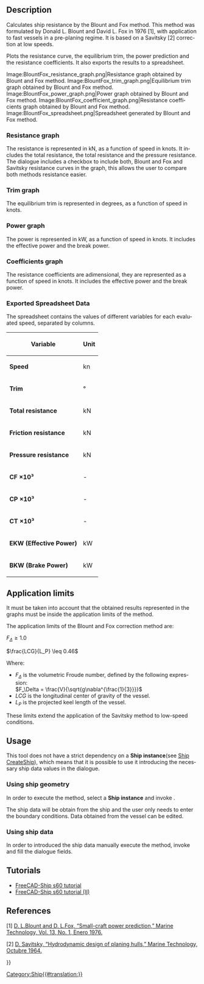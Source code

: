 <languages/>

<div lang="en" dir="ltr" class="mw-content-ltr">
{{Docnav
|[[Ship_ResistanceAmadeo|Resistance Amadeo prediction]]
|[[Ship_ResistanceHoltrop|Resistance Holtrop prediction]]
|[[Ship_Workbench|Ship]]
|IconL=Ship_ResistanceAmadeo.svg
|IconR=Ship_ResistanceHoltrop.svg
|IconC=Workbench_Ship.svg
}}
</div>

<div lang="en" dir="ltr" class="mw-content-ltr">
{{GuiCommand
|Name=Ship ResistanceBlountFox
|MenuLocation=Resistance → Resistance Blount and Fox prediction
|Workbenches=[[Ship_Workbench|Ship]]
|Shortcut=
|SeeAlso=
}}
</div>

<div lang="en" dir="ltr" class="mw-content-ltr">
== Description ==
</div>

<div lang="en" dir="ltr" class="mw-content-ltr">
Calculates ship resistance by the Blount and Fox method. This method was formulated by Donald L. Blount and David L. Fox in 1976 [1], with application to fast vessels in a pre-planing regime. It is based on a Savitsky [2] correction at low speeds.
</div>

<div lang="en" dir="ltr" class="mw-content-ltr">
Plots the resistance curve, the equilibrium trim, the power prediction and the resistance coefficients. It also exports the results to a spreadsheet.
</div>

<div lang="en" dir="ltr" class="mw-content-ltr">
<gallery widths="400px,225px,285px,335px,225px">
Image:BlountFox_resistance_graph.png|Resistance graph obtained by Blount and Fox method.
Image:BlountFox_trim_graph.png|Equilibrium trim graph obtained by Blount and Fox method.
Image:BlountFox_power_graph.png|Power graph obtained by Blount and Fox method.
Image:BlountFox_coefficient_graph.png|Resistance coefficients graph obtained by Blount and Fox method.
Image:BlountFox_spreadsheet.png|Spreadsheet generated by Blount and Fox method.
</gallery>
</div>

<div lang="en" dir="ltr" class="mw-content-ltr">
=== Resistance graph ===
</div>

<div lang="en" dir="ltr" class="mw-content-ltr">
The resistance is represented in kN, as a function of speed in knots. It includes the total resistance, the total resistance and the pressure resistance. The dialogue includes a checkbox to include both, Blount and Fox and Savitsky resistance curves in the graph, this allows the user to compare both methods resistance easier.
</div>

<div lang="en" dir="ltr" class="mw-content-ltr">
=== Trim graph ===
</div>

<div lang="en" dir="ltr" class="mw-content-ltr">
The equilibrium trim is represented in degrees, as a function of speed in knots.
</div>

<div lang="en" dir="ltr" class="mw-content-ltr">
=== Power graph ===
</div>

<div lang="en" dir="ltr" class="mw-content-ltr">
The power is represented in kW, as a function of speed in knots. It includes the effective power and the break power.
</div>

<div lang="en" dir="ltr" class="mw-content-ltr">
=== Coefficients graph ===
</div>

<div lang="en" dir="ltr" class="mw-content-ltr">
The resistance coefficients are adimensional, they are represented as a function of speed in knots. It includes the effective power and the break power.
</div>

<div lang="en" dir="ltr" class="mw-content-ltr">
=== Exported Spreadsheet Data ===
</div>

<div lang="en" dir="ltr" class="mw-content-ltr">
The spreadsheet contains the values of different variables for each evaluated speed, separated by columns.
</div>

<div lang="en" dir="ltr" class="mw-content-ltr">
{| class="wikitable"
! Variable !! Unit
|-
| '''Speed''' || kn
|-
| '''Trim''' || °
|-
| '''Total resistance''' || kN
|-
| '''Friction resistance''' || kN
|-
| '''Pressure resistance''' || kN
|-
| '''CF ×10³''' || -
|-
| '''CP ×10³''' || -
|-
| '''CT ×10³''' || -
|-
| '''EKW (Effective Power)''' || kW
|-
| '''BKW (Brake Power)''' || kW
|}
</div>

<div lang="en" dir="ltr" class="mw-content-ltr">
== Application limits ==
</div>

<div lang="en" dir="ltr" class="mw-content-ltr">
It must be taken into account that the obtained results represented in the graphs must be inside the application limits of the method.
</div>

<div lang="en" dir="ltr" class="mw-content-ltr">
The application limits of the Blount and Fox correction method are:
</div>

<math> F_\Delta \geq 1.0 </math>

<math> \frac{LCG}{L_P} \leq 0.46 </math>

<div lang="en" dir="ltr" class="mw-content-ltr">
Where:
* <math> F_\Delta </math> is the volumetric Froude number, defined by the following expression:<br><math> F_\Delta = \frac{V}{\sqrt{g\nabla^{\frac{1}{3}}}} </math>
* <math> LCG </math> is the longitudinal center of gravity of the vessel.
* <math> L_P </math> is the projected keel length of the vessel.
</div>

<div lang="en" dir="ltr" class="mw-content-ltr">
These limits extend the application of the Savitsky method to low-speed conditions.
</div>

<div lang="en" dir="ltr" class="mw-content-ltr">
== Usage ==
</div>

<div lang="en" dir="ltr" class="mw-content-ltr">
This tool does not have a strict dependency on a '''Ship instance'''(see [[Ship_CreateShip|Ship CreateShip]]), which means that it is possible to use it introducing the necessary ship data values in the dialogue.
</div>

<div lang="en" dir="ltr" class="mw-content-ltr">
=== Using ship geometry ===
</div>

<div lang="en" dir="ltr" class="mw-content-ltr">
In order to execute the method, select a '''Ship instance''' and invoke {{MenuCommand|Resistance → [[Image:Ship_ResistanceBlountFox.svg|16px]] Resistance Blount and Fox prediction}}.
</div>

<div lang="en" dir="ltr" class="mw-content-ltr">
The ship data will be obtain from the ship and the user only needs to enter the boundary conditions.
Data obtained from the vessel can be edited.
</div>

<div lang="en" dir="ltr" class="mw-content-ltr">
=== Using ship data ===
</div>

<div lang="en" dir="ltr" class="mw-content-ltr">
In order to introduced the ship data manually execute the method, invoke {{MenuCommand|Resistance → [[Image:Ship_ResistanceBlountFox.svg|16px]] Resistance Blount and Fox prediction}} and fill the dialogue fields.
</div>

<div lang="en" dir="ltr" class="mw-content-ltr">
== Tutorials ==
</div>

<div lang="en" dir="ltr" class="mw-content-ltr">
* [[FreeCAD-Ship_s60_tutorial|FreeCAD-Ship s60 tutorial ]]
* [[FreeCAD-Ship_s60_tutorial_(II)|FreeCAD-Ship s60 tutorial (II)]]
</div>

<div lang="en" dir="ltr" class="mw-content-ltr">
== References ==
</div>

<div lang="en" dir="ltr" class="mw-content-ltr">
[1] [https://www.researchgate.net/publication/285819636_Small-Craft_Power_Prediction D. L.Blount and D. L.Fox, “Small-craft power prediction,” Marine Technology, Vol. 13, No. 1, Enero 1976.]
</div>

<div lang="en" dir="ltr" class="mw-content-ltr">
[2] [https://www.boatdesign.net/attachments/hydrodynamic-design-of-planing-hulls-savitsky-1964-pdf.89527/ D. Savitsky, “Hydrodynamic design of planing hulls,” Marine Technology, Octubre 1964.]
</div>


<div lang="en" dir="ltr" class="mw-content-ltr">
{{Docnav
|[[Ship_ResistanceAmadeo|Resistance Amadeo prediction]]
|[[Ship_ResistanceHoltrop|Resistance Holtrop prediction]]
|[[Ship_Workbench|Ship]]
|IconL=Ship_ResistanceAmadeo.svg
|IconR=Ship_ResistanceHoltrop.svg
|IconC=Workbench_Ship.svg
}}
</div>

{{Userdocnavi{{#translation:}}}}
[[Category:Ship{{#translation:}}]]